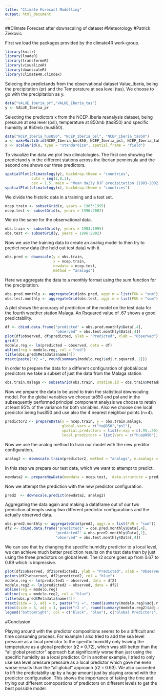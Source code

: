 ```yaml
---
title: "Climate Forecast Modelling"
output: html_document
---
```

##Climate Forecast after downscaling of dataset
#Meteorology
#Patrick Zivkovic

First we load the packages provided by the climate4R work-group.
```r
library(knitr)
library(loadeR)
library(transformeR)
library(visualizeR)
library(downscaleR)
library(climate4R.climdex)
```

Selecing the predictands from the observational dataset Value_Iberia, being the precipitation (pr) and the Temperature at sea level (tas). We choose to go with the precipitation as y.
```r
data("VALUE_Iberia_pr","VALUE_Iberia_tas")
y <- VALUE_Iberia_pr
```

Selecting the predictors x from the NCEP_Iberia reanalysis dataset, being pressure at sea level (psl), temperature at 850mb (tas850) and specific humidity at 850mb (hus850).
```r
data("NCEP_Iberia_hus850", "NCEP_Iberia_psl", "NCEP_Iberia_ta850")
x <- makeMultiGrid(NCEP_Iberia_hus850, NCEP_Iberia_psl, NCEP_Iberia_ta850)
x <- scaleGrid(x, type = "standardize", spatial.frame = "field") 
```

To visualize the data we plot two climatologies. The first one showing the predictand y in the different stations across the Iberian penninsula and the second one shows our three predictors. 
```r
spatialPlot(climatology(y), backdrop.theme = "countries",
            cuts = seq(1,8,1),
            cex = 1.5, main = "Mean daily DJF precipitation (1983-2002)")
spatialPlot(climatology(x), backdrop.theme = "countries")
```

We divide the historic data in a training and a test set.
```r
ncep.train <- subsetGrid(x, years = 1983:1995)
ncep.test <- subsetGrid(x, years = 1996:2002)
```

We do the same for the observational data.
```r
obs.train <- subsetGrid(y, years = 1983:1995)
obs.test <- subsetGrid(y, years = 1996:2002)
```

Now we use the training data to create an analog model to then try to predict new data (the held out test data) with it.
```r
obs.pred <- downscale(y = obs.train,
                      x = ncep.train,
                      newdata = ncep.test,
                      method = "analogs")
```

Here we aggregate the data to a monthly format using the sum function for the precipitation.
```r
obs.pred.monthly <- aggregateGrid(obs.pred, aggr.m = list(FUN = "sum"))
obs.test.monthly <- aggregateGrid(obs.test, aggr.m = list(FUN = "sum"))
```

A plot shows the accuracy of prediction of the model on the test data for the fourth weather station Malaga. An Rsquared value of .67 shows a good predictability.
```r
df <- cbind.data.frame("predicted" = obs.pred.monthly$Data[,4],
                       "observed" = obs.test.monthly$Data[,4])
plot(df$observed, df$predicted, ylab = "Predicted", xlab = "Observed")
grid()
modelo.reg <- lm(predicted ~ observed, data = df)
abline(reg = modelo.reg, col = "red")
title(obs.pred$Metadata$name[4])
mtext(paste("r2 =", round(summary(modelo.reg)$adj.r.squared, 2)))
```

In order to prepare the data for a different configuration of global/local predictors we take a subset of just the data from the Malaga station.
```r
obs.train.malaga <- subsetGrid(obs.train, station.id = obs.train$Metadata$station_id[4], drop = FALSE)
```

Now we prepare the data to be used to train the statistical downscaling model. For the global variables we choose ta850 and psl and in the subsequently performed principal component analysis we choose to retain at least 95% of the variance for both variables. Also we choose one local predictor being hus850 and use also the 4 nearest neighbor points (n=4).
```r
predictor2 <- prepareData(x = ncep.train, y = obs.train.malaga,
                          global.vars = c("ta@850","psl"),
                          spatial.predictors = list(v.exp = c(.95,.95)),
                          local.predictors = list(vars = c("hus@850"), n = 4))
```

Now we use the analog method to train our model with the new preditor configuration.
```r
analog2 <- downscale.train(predictor2, method = "analogs", n.analogs = 1)
```

In this step we prepare our test data, which we want to attempt to predict.
```r
newdata2 <- prepareNewData(newdata = ncep.test,  data.structure = predictor2)
```

Now we attempt the prediction with the new predictor configuration.
```r
pred2  <- downscale.predict(newdata2, analog2)
```

Aggregating the data again and making a dataframe out of our two prediction attempts using two different predictor configurations and the actually observed data.
```r
obs.pred2.monthly <- aggregateGrid(pred2, aggr.m = list(FUN = "sum"))
df2 <- cbind.data.frame("predicted1" = obs.pred.monthly$Data[,4],
                       "predicted2" = obs.pred2.monthly$Data[,1],
                       "observed" = obs.test.monthly$Data[,4])
```

We can see that by changing the specific humidity predictor to a local level, we can achieve much better prediction results on the test data than by just using the three predictors on global level.
The r2 score goes up from 0.67 to 0.89 which is impressive.
```r
plot(df2$observed, df2$predicted1, ylab = "Predicted", xlab = "Observed", xlim = c(0,100), ylim = c(0,120), asp = 1)
points(df2$observed, df2$predicted2, col = "blue")
modelo.reg <- lm(predicted1 ~ observed, data = df2)
modelo.reg2 <- lm(predicted2 ~ observed, data = df2)
abline(reg = modelo.reg)
abline(reg = modelo.reg2, col = "blue")
title(obs.pred$Metadata$name[4])
mtext(side = 3, adj = 0, paste("r2 =", round(summary(modelo.reg)$adj.r.squared, 2)))
mtext(side = 3, adj = 1, paste("r2 =", round(summary(modelo.reg2)$adj.r.squared, 2)), col = "blue")
legend("bottomright", col = c("black", "blue"), c("Global Predictors", "Local Predictors"), lty = 1)
```

#Conclusion

Playing around with the predictor compositions seems to be a difficult and time consuming process. For example I also tried to add the sea level pressure as a local predictor to the specific humidity only leaving the temperature as a global predictor (r2 = 0.72), which was still better than the "all global predictor" approach but significantly worse than just using the specific humidity as a local predictor. Or in another example, I tried to only use sea level pressure pressure as a local predictor which gave me even worse results than the "all global" approach (r2 = 0.63).
We also succeded to lift the predictabilty up by a huge amount just by playing around with the predictor configuration. This shows the importance of taking the time and trying out different comopostions of predictors on different levels to get the best possible model.


